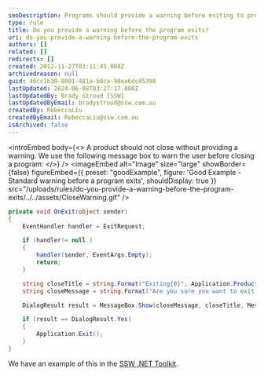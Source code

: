 ```yaml
---
seoDescription: Programs should provide a warning before exiting to prevent unexpected closures.
type: rule
title: Do you provide a warning before the program exits?
uri: do-you-provide-a-warning-before-the-program-exits
authors: []
related: []
redirects: []
created: 2012-11-27T03:11:45.000Z
archivedreason: null
guid: 46cc1b38-8001-481a-b8ca-98ea6dc45398
lastUpdated: 2024-06-08T03:27:17.000Z
lastUpdatedBy: Brady Stroud [SSW]
lastUpdatedByEmail: bradystroud@ssw.com.au
createdBy: RebeccaLiu
createdByEmail: RebeccaLiu@ssw.com.au
isArchived: false
---
```


<introEmbed
  body={<>
A product should not close without providing a warning. We use the following message box to warn the user before closing a program:
  </>}
/>
<imageEmbed
  alt="Image"
  size="large"
  showBorder={false}
  figureEmbed={{
    preset: "goodExample",
    figure: 'Good Example - Standard warning before a program exits',
    shouldDisplay: true
  }}
  src="/uploads/rules/do-you-provide-a-warning-before-the-program-exits/../../assets/CloseWarning.gif"
/>

```cs
private void OnExit(object sender)
{
    EventHandler handler = ExitRequest;

    if (handler!= null )
    {
        handler(sender, EventArgs.Empty);
        return;
    }

    string closeTitle = string.Format("Exiting{0}", Application.ProductName);
    string closeMessage = string.Format("Are you sure you want to exit {0}", Application.ProductName);

    DialogResult result = MessageBox.Show(closeMessage, closeTitle, MessageBoxButtons.YesNo, MessageBoxIcon.Warning);

    if (result == DialogResult.Yes)
    {
        Application.Exit();
    }
}
```

We have an example of this in the [SSW .NET Toolkit](http://www.ssw.com.au/ssw/NETToolkit/).
